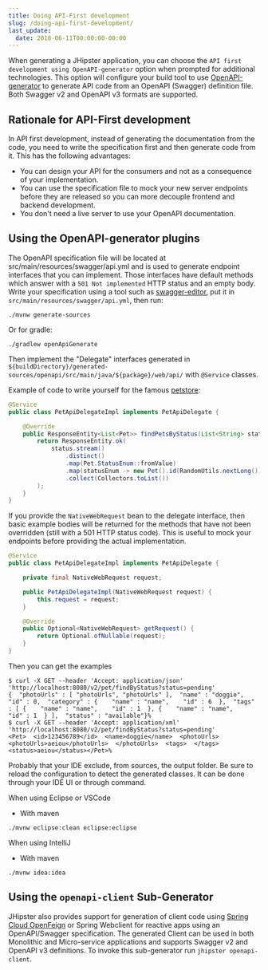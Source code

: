 ```yaml
---
title: Doing API-First development
slug: /doing-api-first-development/
last_update:
  date: 2018-06-11T00:00:00-00:00
---
```


When generating a JHipster application, you can choose the `API first development using OpenAPI-generator` option when prompted for additional technologies.
This option will configure your build tool to use [OpenAPI-generator](https://github.com/OpenAPITools/openapi-generator) to generate API code from an OpenAPI (Swagger) definition file.
Both Swagger v2 and OpenAPI v3 formats are supported.


## Rationale for API-First development

In API first development, instead of generating the documentation from the code, you need to write the specification first and then generate code from it.
This has the following advantages:

- You can design your API for the consumers and not as a consequence of your implementation.
- You can use the specification file to mock your new server endpoints before they are released so you can more decouple frontend and backend development.
- You don't need a live server to use your OpenAPI documentation.


## Using the OpenAPI-generator plugins

The OpenAPI specification file will be located at src/main/resources/swagger/api.yml and is used to generate endpoint interfaces that you can implement. 
Those interfaces have default methods which answer with a `501 Not implemented` HTTP status and an empty body.
Write your specification using a tool such as [swagger-editor](http://editor.swagger.io), put it in `src/main/resources/swagger/api.yml`, then run:

```shell
./mvnw generate-sources
```

Or for gradle:
```shell
./gradlew openApiGenerate
```
Then implement the "Delegate" interfaces generated in `${buildDirectory}/generated-sources/openapi/src/main/java/${package}/web/api/` with `@Service` classes.

Example of code to write yourself for the famous [petstore](http://petstore.swagger.io):
```java
@Service
public class PetApiDelegateImpl implements PetApiDelegate {

    @Override
    public ResponseEntity<List<Pet>> findPetsByStatus(List<String> status) {
        return ResponseEntity.ok(
            status.stream()
                .distinct()
                .map(Pet.StatusEnum::fromValue)
                .map(statusEnum -> new Pet().id(RandomUtils.nextLong()).status(statusEnum))
                .collect(Collectors.toList())
        );
    }
}
```
If you provide the `NativeWebRequest` bean to the delegate interface, then basic example bodies will be returned for the methods that have not been overridden (still with a 501 HTTP status code).
This is useful to mock your endpoints before providing the actual implementation.
```java
@Service
public class PetApiDelegateImpl implements PetApiDelegate {

    private final NativeWebRequest request;

    public PetApiDelegateImpl(NativeWebRequest request) {
        this.request = request;
    }

    @Override
    public Optional<NativeWebRequest> getRequest() {
        return Optional.ofNullable(request);
    }
}
```

Then you can get the examples

```shell
$ curl -X GET --header 'Accept: application/json' 'http://localhost:8080/v2/pet/findByStatus?status=pending'
{  "photoUrls" : [ "photoUrls", "photoUrls" ],  "name" : "doggie",  "id" : 0,  "category" : {    "name" : "name",    "id" : 6  },  "tags" : [ {    "name" : "name",    "id" : 1  }, {    "name" : "name",    "id" : 1  } ],  "status" : "available"}%
$ curl -X GET --header 'Accept: application/xml' 'http://localhost:8080/v2/pet/findByStatus?status=pending'
<Pet>  <id>123456789</id>  <name>doggie</name>  <photoUrls>    <photoUrls>aeiou</photoUrls>  </photoUrls>  <tags>  </tags>  <status>aeiou</status></Pet>%
```

Probably that your IDE exclude, from sources, the output folder. Be sure to reload the configuration to detect the generated classes.
It can be done through your IDE UI or through command.

When using Eclipse or VSCode

* With maven
```shell
./mvnw eclipse:clean eclipse:eclipse
```
When using IntelliJ
* With maven
```shell
./mvnw idea:idea
```

## Using the `openapi-client` Sub-Generator

JHipster also provides support for generation of client code using [Spring Cloud OpenFeign](https://docs.spring.io/spring-cloud-openfeign/docs/current/reference/html/) or Spring Webclient for reactive apps using an OpenAPI/Swagger specification.
The generated Client can be used in both Monolithic and Micro-service applications and supports Swagger v2 and OpenAPI v3 definitions. To invoke this sub-generator run `jhipster openapi-client`.

